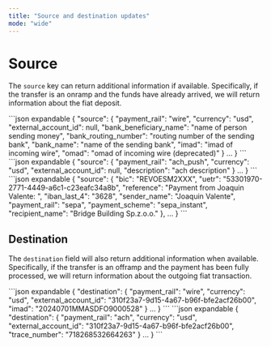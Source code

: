 ```yaml
---
title: "Source and destination updates"
mode: "wide"
---
```


# **Source**

The `source` key can return additional information if available. Specifically, if the transfer is an onramp and the funds have already arrived, we will return information about the fiat deposit.

<Tabs>
  <Tab title="Wire deposit example">
    ```json expandable
    {
      "source": {
        "payment_rail": "wire",
        "currency": "usd",
        "external_account_id": null,
        "bank_beneficiary_name": "name of person sending money",
        "bank_routing_number": "routing number of the sending bank",
        "bank_name": "name of the sending bank",
        "imad": "imad of incoming wire",
        "omad": "omad of incoming wire (deprecated)"
      }
      ...
    }
    ```
  </Tab>
  <Tab title="ACH deposit example">
    ```json expandable
    {
      "source": {
        "payment_rail": "ach_push",
        "currency": "usd",
        "external_account_id": null,
        "description": "ach description"
      }
      ...
    }
    ```
  </Tab>
  <Tab title="SEPA deposit example">
    ```json expandable
    {
      "source": {
        "bic": "REVOESM2XXX",
        "uetr": "53301970-2771-4449-a6c1-c23eafc34a8b",
        "reference": "Payment from Joaquin Valente: ",
        "iban_last_4": "3628",
        "sender_name": "Joaquin Valente",
        "payment_rail": "sepa",
        "payment_scheme": "sepa_instant",
        "recipient_name": "Bridge Building Sp.z.o.o."
      },
      ...
    }
    ```
  </Tab>
</Tabs>

## **Destination**

The `destination` field will also return additional information when available. Specifically, if the transfer is an offramp and the payment has been fully processed, we will return information about the outgoing fiat transaction.

<Tabs>
  <Tab title="Wire destination example">
    ```json expandable
    {
      "destination": {
        "payment_rail": "wire",
        "currency": "usd",
        "external_account_id": "310f23a7-9d15-4a67-b96f-bfe2acf26b00",
        "imad": "20240701MMASDFO9000528"
      }
      ...
    }
    ```
  </Tab>
  <Tab title="ACH destination example">
    ```json expandable
    {
      "destination": {
        "payment_rail": "ach",
        "currency": "usd",
        "external_account_id": "310f23a7-9d15-4a67-b96f-bfe2acf26b00",
        "trace_number": "718268532664263"
      }
      ...
    }
    ```
  </Tab>
</Tabs>